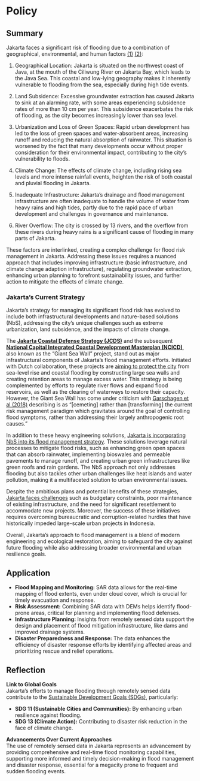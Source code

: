 # Policy

## Summary

Jakarta faces a significant risk of flooding due to a combination of geographical, environmental, and human factors [(1)](https://www.mdpi.com/2071-1050/10/8/2934) [(2)](https://eastasiaforum.org/2021/07/13/better-flood-management-can-save-jakarta/):

1.  Geographical Location: Jakarta is situated on the northwest coast of Java, at the mouth of the Ciliwung River on Jakarta Bay, which leads to the Java Sea. This coastal and low-lying geography makes it inherently vulnerable to flooding from the sea, especially during high tide events.

2.  Land Subsidence: Excessive groundwater extraction has caused Jakarta to sink at an alarming rate, with some areas experiencing subsidence rates of more than 10 cm per year. This subsidence exacerbates the risk of flooding, as the city becomes increasingly lower than sea level.

3.  Urbanization and Loss of Green Spaces: Rapid urban development has led to the loss of green spaces and water-absorbent areas, increasing runoff and reducing the natural absorption of rainwater. This situation is worsened by the fact that many developments occur without proper consideration for their environmental impact, contributing to the city's vulnerability to floods.

4.  Climate Change: The effects of climate change, including rising sea levels and more intense rainfall events, heighten the risk of both coastal and pluvial flooding in Jakarta.

5.  Inadequate Infrastructure: Jakarta's drainage and flood management infrastructure are often inadequate to handle the volume of water from heavy rains and high tides, partly due to the rapid pace of urban development and challenges in governance and maintenance.

6.  River Overflow: The city is crossed by 13 rivers, and the overflow from these rivers during heavy rains is a significant cause of flooding in many parts of Jakarta.

These factors are interlinked, creating a complex challenge for flood risk management in Jakarta. Addressing these issues requires a nuanced approach that includes improving infrastructure (basic infrastructure, and climate change adaption infrastructure), regulating groundwater extraction, enhancing urban planning to forefront sustainability issues, and further action to mitigate the effects of climate change.

### Jakarta's Current Strategy

Jakarta's strategy for managing its significant flood risk has evolved to include both infrastructural developments and nature-based solutions (NbS), addressing the city's unique challenges such as extreme urbanization, land subsidence, and the impacts of climate change.

The [**Jakarta Coastal Defense Strategy (JCDS)**](https://projects.rvo.nl/programmes/nl-kvk-27378529-23583) and the subsequent [**National Capital Integrated Coastal Development Masterplan (NCICD)**](https://projects.rvo.nl/projects/nl-kvk-27378529-pvwb12003), also known as the "Giant Sea Wall" project, stand out as major infrastructural components of Jakarta's flood management efforts. Initiated with Dutch collaboration, these projects are [aiming to protect the city](https://floodlist.com/asia/plans-reduce-jakarta-flooding) from sea-level rise and coastal flooding by constructing large sea walls and creating retention areas to manage excess water. This strategy is being complemented by efforts to regulate river flows and expand flood reservoirs, as well as the clearing of waterways to restore their capacity. However, the Giant Sea Wall has come under criticism with [Garschagen et al (2018)](it cements rather than transforms the current risk management paradigm which gravitates around the goal of controlling flood symptoms, rather than addressing their largely anthropogenic root causes) describing is as "\[cemeting\] rather than \[transforming\] the current risk management paradigm which gravitates around the goal of controlling flood symptoms, rather than addressing their largely anthropogenic root causes."

In addition to these heavy engineering solutions, [Jakarta is incorporating NbS into its flood management strategy](https://wri-indonesia.org/en/insights/reasons-jakartas-frequent-flooding-and-how-nature-based-solutions-nbs-can-help-reduce-risk). These solutions leverage natural processes to mitigate flood risks, such as enhancing green open spaces that can absorb rainwater, implementing bioswales and permeable pavements to manage runoff, and creating urban green infrastructures like green roofs and rain gardens. The NbS approach not only addresses flooding but also tackles other urban challenges like heat islands and water pollution, making it a multifaceted solution to urban environmental issues.

Despite the ambitious plans and potential benefits of these strategies, [Jakarta faces challenges](https://floodlist.com/asia/plans-reduce-jakarta-flooding) such as budgetary constraints, poor maintenance of existing infrastructure, and the need for significant resettlement to accommodate new projects. Moreover, the success of these initiatives requires overcoming bureaucratic and corruption-related hurdles that have historically impeded large-scale urban projects in Indonesia.

Overall, Jakarta's approach to flood management is a blend of modern engineering and ecological restoration, aiming to safeguard the city against future flooding while also addressing broader environmental and urban resilience goals.

## Application

-   **Flood Mapping and Monitoring:** SAR data allows for the real-time mapping of flood extents, even under cloud cover, which is crucial for timely evacuation and response.
-   **Risk Assessment:** Combining SAR data with DEMs helps identify flood-prone areas, critical for planning and implementing flood defenses.
-   **Infrastructure Planning:** Insights from remotely sensed data support the design and placement of flood mitigation infrastructure, like dams and improved drainage systems.
-   **Disaster Preparedness and Response:** The data enhances the efficiency of disaster response efforts by identifying affected areas and prioritizing rescue and relief operations.

## Reflection

**Link to Global Goals**\
Jakarta's efforts to manage flooding through remotely sensed data contribute to the [Sustainable Development Goals (SDGs)](https://sdgs.un.org/goals), particularly:

-   **SDG 11 (Sustainable Cities and Communities):** By enhancing urban resilience against flooding.
-   **SDG 13 (Climate Action):** Contributing to disaster risk reduction in the face of climate change.

**Advancements Over Current Approaches**\
The use of remotely sensed data in Jakarta represents an advancement by providing comprehensive and real-time flood monitoring capabilities, supporting more informed and timely decision-making in flood management and disaster response, essential for a megacity prone to frequent and sudden flooding events.
